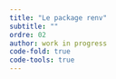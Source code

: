 ```yaml
---
title: "Le package renv"
subtitle: ""
ordre: 02
author: work in progress
code-fold: true
code-tools: true
---
```

